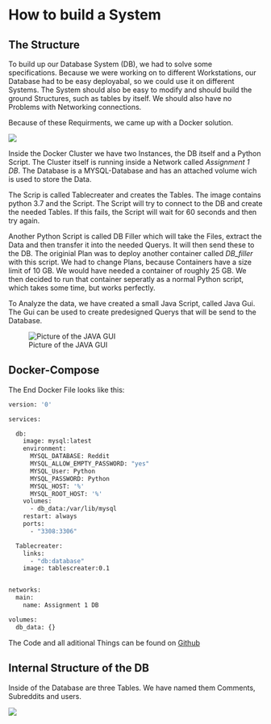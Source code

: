 # How to build a System

## The Structure

To build up our Database System (DB), we had to solve some specifications. 
Because we were working on to different Workstations, our Database had to be easy deployabal, so we could use it on different Systems.
The System should also be easy to modify and should build the ground Structures, such as tables by itself. We should also have no Problems with Networking connections.

Because of these Requirments, we came up with a Docker solution. 

![](./System-Structure.png)

Inside the Docker Cluster we have two Instances, the DB itself and a Python Script.
The Cluster itself is running inside a Network called *Assignment 1 DB*. 
The Database is a MYSQL-Database and has an attached volume wich is used to store the Data. 

The Scrip is called Tablecreater and creates the Tables. The image contains python 3.7 and the Script. The Script will try to connect to the DB and create the needed Tables. If this fails, the Script will wait for 60 seconds and then try again.

Another Python Script is called DB Filler which will take the Files, extract the Data and then transfer it into the needed Querys. It will then send these to the DB.
The originial Plan was to deploy another container called *DB_filler* with this script. We had to change Plans, because Containers have a size limit of 10 GB. We would have needed a container of roughly 25 GB. 
We then decided to run that container seperatly as a normal Python script, which takes some time, but works perfectly.

To Analyze the data, we have created a small Java Script, called Java Gui. The Gui can be used to create predesigned Querys that will be send to the Database.

![Picture of the JAVA GUI](./GUI.png)

## Docker-Compose 

The End Docker File looks like this:

```dockerfile
version: '0'

services:

  db:
    image: mysql:latest
    environment:
      MYSQL_DATABASE: Reddit
      MYSQL_ALLOW_EMPTY_PASSWORD: "yes"
      MYSQL_User: Python
      MYSQL_PASSWORD: Python
      MYSQL_HOST: '%'
      MYSQL_ROOT_HOST: '%'
    volumes:
      - db_data:/var/lib/mysql
    restart: always
    ports:
      - "3308:3306"

  Tablecreater:
    links:
      - "db:database"
    image: tablescreater:0.1


networks:
  main:
    name: Assignment 1 DB

volumes:
  db_data: {}
```

The Code and all aditional Things can be found on [Github](https://github.com/Darker97/Reddit-SQL-Databases)

## Internal Structure of the DB

Inside of the Database are three Tables. 
We have named them Comments, Subreddits and users. 

![](./E:R.png)

